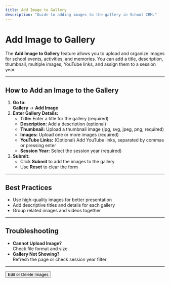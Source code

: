 ```yaml
---
title: Add Image to Gallery
description: "Guide to adding images to the gallery in School CRM."
---
```


# Add Image to Gallery

The **Add Image to Gallery** feature allows you to upload and organize images for school events, activities, and memories. You can add a title, description, thumbnail, multiple images, YouTube links, and assign them to a session year.

---

## How to Add an Image to the Gallery

1. **Go to:**  
   **Gallery** → **Add Image**
2. **Enter Gallery Details:**
   - **Title:** Enter a title for the gallery (required)
   - **Description:** Add a description (optional)
   - **Thumbnail:** Upload a thumbnail image (jpg, svg, jpeg, png; required)
   - **Images:** Upload one or more images (required)
   - **YouTube Links:** (Optional) Add YouTube links, separated by commas or pressing enter
   - **Session Year:** Select the session year (required)
3. **Submit:**
   - Click **Submit** to add the images to the gallery
   - Use **Reset** to clear the form

---

## Best Practices
- Use high-quality images for better presentation
- Add descriptive titles and details for each gallery
- Group related images and videos together

---

## Troubleshooting
- **Cannot Upload Image?**  
  Check file format and size
- **Gallery Not Showing?**  
  Refresh the page or check session year filter

---

<Button href="/gallery/edit-delete-image" variant="primary">
  Edit or Delete Images
</Button> 